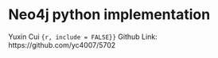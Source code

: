 # Neo4j python implementation

Yuxin Cui
```{r, include = FALSE}}
```
Github Link:
https://github.com/yc4007/5702